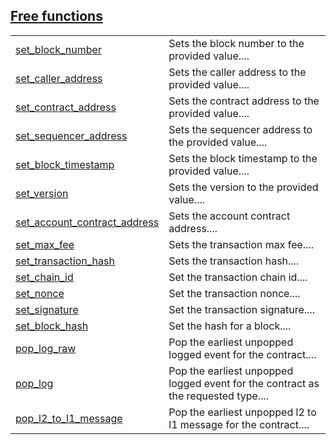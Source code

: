 
## [Free functions](./core-starknet-testing-free_functions)

| | |
|:---|:---|
| [set_block_number](./core-starknet-testing-set_block_number) | Sets the block number to the provided value.... |
| [set_caller_address](./core-starknet-testing-set_caller_address) | Sets the caller address to the provided value.... |
| [set_contract_address](./core-starknet-testing-set_contract_address) | Sets the contract address to the provided value.... |
| [set_sequencer_address](./core-starknet-testing-set_sequencer_address) | Sets the sequencer address to the provided value.... |
| [set_block_timestamp](./core-starknet-testing-set_block_timestamp) | Sets the block timestamp to the provided value.... |
| [set_version](./core-starknet-testing-set_version) | Sets the version to the provided value.... |
| [set_account_contract_address](./core-starknet-testing-set_account_contract_address) | Sets the account contract address.... |
| [set_max_fee](./core-starknet-testing-set_max_fee) | Sets the transaction max fee.... |
| [set_transaction_hash](./core-starknet-testing-set_transaction_hash) | Sets the transaction hash.... |
| [set_chain_id](./core-starknet-testing-set_chain_id) | Set the transaction chain id.... |
| [set_nonce](./core-starknet-testing-set_nonce) | Set the transaction nonce.... |
| [set_signature](./core-starknet-testing-set_signature) | Set the transaction signature.... |
| [set_block_hash](./core-starknet-testing-set_block_hash) | Set the hash for a block.... |
| [pop_log_raw](./core-starknet-testing-pop_log_raw) | Pop the earliest unpopped logged event for the contract.... |
| [pop_log](./core-starknet-testing-pop_log) | Pop the earliest unpopped logged event for the contract as the requested type.... |
| [pop_l2_to_l1_message](./core-starknet-testing-pop_l2_to_l1_message) | Pop the earliest unpopped l2 to l1 message for the contract.... |
